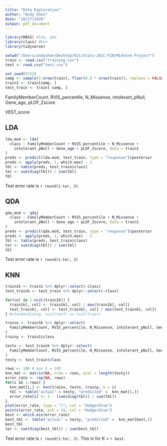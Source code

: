 ```yaml
---
title: "Data Exploration"
author: "Andy Shen"
date: "10/27/2020"
output: pdf_document
---
```


```r
library(MASS) #lda, qda
library(class) #knn
library(tidyverse)
```

```r
setwd("/Users/andyshen/Desktop/Git/Stats-101C-F20/Midterm Project")
train <- read.csv("training.csv")
test <- read.csv("test.csv")
```

```r
set.seed(5732)
samp <- sample(1:nrow(train), floor(0.8 * nrow(train)), replace = FALSE)
train1 <- train[samp, ]
test_train <- train[-samp, ]
```


FamilyMemberCount, RVIS_percentile, N_Missense, intolerant_pNull, Gene_age, pLOF_Zscore

VEST_score

## LDA

```r
lda.mod <- lda(
  class ~ FamilyMemberCount + RVIS_percentile + N_Missense + 
    intolerant_pNull + Gene_age + pLOF_Zscore, data = train1
)
preds <- predict(lda.mod, test_train, type = "response")$posterior
preds <- apply(preds, 1, which.max) - 1
tbl <- table(preds, test_train$class)
ter <- sum(diag(tbl)) / sum(tbl)
tbl
```

Test error rate is `r round(1-ter, 3)`. 

\pagebreak

## QDA

```r
qda.mod <- qda(
  class ~ FamilyMemberCount + RVIS_percentile + N_Missense + 
    intolerant_pNull + Gene_age + pLOF_Zscore, data = train1
)
preds <- predict(qda.mod, test_train, type = "response")$posterior
preds <- apply(preds, 1, which.max) - 1
tbl <- table(preds, test_train$class)
ter <- sum(diag(tbl)) / sum(tbl)
tbl
```

Test error rate is `r round(1-ter, 3)`

\pagebreak

## KNN

```r
train1k <- train1 %>% dplyr::select(-class)
test_traink <- test_train %>% dplyr::select(-class)

for(col in 1:ncol(train1k)) {
  train1k[, col] <- train1k[, col] / max(train1k[, col])
  test_traink[, col] <- test_traink[, col] / max(test_traink[, col])
} #standardizing. ncol(test) == ncol(train)

trainx <- train1k %>% dplyr::select(
  FamilyMemberCount, RVIS_percentile, N_Missense, intolerant_pNull, Gene_age, pLOF_Zscore
)
trainy <- train1$class

testx <- test_traink %>% dplyr::select(
  FamilyMemberCount, RVIS_percentile, N_Missense, intolerant_pNull, Gene_age, pLOF_Zscore
)
testy <- test_train$class

rows <- 100 # max K = 100
knn_mat <- matrix(NA, nrow = rows, ncol = length(testy))
error_rate <- rep(NA, rows)
for(i in 1:rows) {
  knn_mat[i,] <- knn(trainx, testx, trainy, k = i)
  tbl <- table("actual" = testy, "predicted" =  knn_mat[i,])
  error_rate[i] <- 1 - (sum(diag(tbl)) / sum(tbl))
}
plot(error_rate, type = "l", col = "dodgerblue")
points(error_rate, pch = 19, col = "dodgerblue")
best <- which.min(error_rate)
best_tbl <- table("actual" = testy, "predicted" =  knn_mat[best,])
best_tbl
ter <- sum(diag(best_tbl)) / sum(best_tbl)
```


Test error rate is `r round(1-ter, 3)`. This is for K = `r best`. 









